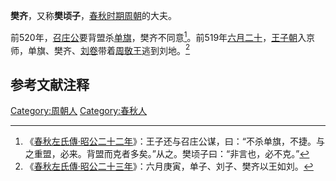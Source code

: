{{模板:Infobox 先秦人物
|名称= 樊齐
|姓=[[姬姓|姬]]
|氏=樊
|名=齐
|字=
|别名=
|别字=
|谥号=顷
|时代=春秋
|国家=[[周朝|周]] 
|身份=大夫
|出生=
|逝世=
|父=
}}
'''樊齐'''，又称'''樊顷子'''，[[春秋时期|春秋时期]][[周朝|周朝]]的大夫。

前520年，[[召庄公|召庄公]]要背盟杀[[单旗|单旗]]，樊齐不同意<ref>《[[s:春秋左氏傳/昭公|春秋左氏傳·昭公二十二年]]》：王子还与召庄公谋，曰：“不杀单旗，不捷。与之重盟，必来。背盟而克者多矣。”从之。樊顷子曰：“非言也，必不克。”</ref>。前519年[[六月二十|六月二十]]，[[王子朝|王子朝]]入京师，单旗、樊齐、[[刘卷|刘卷]]带着[[周敬王|周敬王]]逃到刘地。<ref>《[[s:春秋左氏傳/昭公|春秋左氏傳·昭公二十三年]]》：六月庚寅，单子、刘子、樊齐以王如刘。</ref>
==参考文献注释==
{{Reflist}}
[[Category:周朝人|Category:周朝人]]
[[Category:春秋人|Category:春秋人]]
